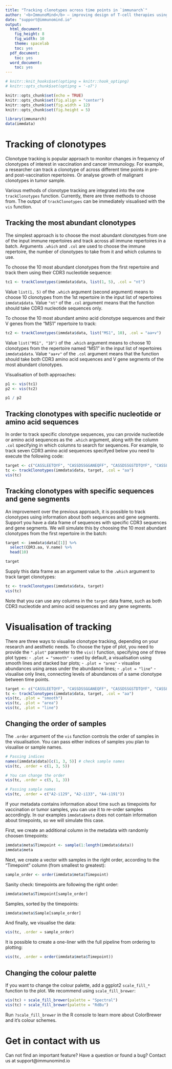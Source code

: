 ```yaml
---
title: "Tracking clonotypes across time points in `immunarch`"
author: '<b>ImmunoMind</b> – improving design of T-cell therapies using multi-omics and AI. Research and biopharma partnerships, more details: <a href="https://immunomind.io">immunomind.io</a>'
date: "support@immunomind.io"
output:
  html_document:
    fig_height: 8
    fig_width: 10
    theme: spacelab
    toc: yes
  pdf_document:
    toc: yes
  word_document:
    toc: yes
---
```



<!--
%\VignetteEngine{knitr::rmarkdown}
%\VignetteIndexEntry{Tracking clonotypes across time points}
%\VignettePackage{immunarch}
-->



  ```r
# knitr::knit_hooks$set(optipng = knitr::hook_optipng)
# knitr::opts_chunk$set(optipng = '-o7')

knitr::opts_chunk$set(echo = TRUE)
knitr::opts_chunk$set(fig.align = "center")
knitr::opts_chunk$set(fig.width = 12)
knitr::opts_chunk$set(fig.height = 5)

library(immunarch)
data(immdata)
```

# Tracking of clonotypes
Clonotype tracking is popular approach to monitor changes in frequency of clonotypes of interest in vaccination and cancer immunology. For example, a researcher can track a clonotype of across different time points in pre- and post-vaccination repertoires. Or analyse growth of malignant clonotypes in tumor sample.

Various methods of clonotype tracking are integrated into the one `trackClonotypes` function. Currently, there are three methods to choose from. The output of `trackClonotypes` can be immediately visualised with the `vis` function.

## Tracking the most abundant clonotypes
The simplest approach is to choose the most abundant clonotypes from one of the input immune repertoires and track across all immune repertoires in a batch. Arguments `.which` and `.col` are used to choose the immune repertoire, the number of clonotypes to take from it and which columns to use.

To choose the 10 most abundant clonotypes from the first repertoire and track them using their CDR3 nucleotide sequence:

```r
tc1 <- trackClonotypes(immdata$data, list(1, 5), .col = "nt")
```

Value `list(1, 5)` of the `.which` argument (second argument) means to choose 10 clonotypes from the 1st repertoire in the input list of repertoires `immdata$data`. Value `"nt"` of the `.col` argument means that the function should take CDR3 nucleotide sequences only.

To choose the 10 most abundant amino acid clonotype sequences and their V genes from the "MS1" repertoire to track:

```r
tc2 <- trackClonotypes(immdata$data, list("MS1", 10), .col = "aa+v")
```

Value `list("MS1", "10")` of the `.which` argument means to choose 10 clonotypes from the repertoire named "MS1" in the input list of repertoires `immdata$data`. Value `"aa+v"` of the `.col` argument means that the function should take both CDR3 amino acid sequences and V gene segments of the most abundant clonotypes.

Visualisation of both approaches:
```r
p1 <- vis(tc1)
p2 <- vis(tc2)

p1 / p2
```

## Tracking clonotypes with specific nucleotide or amino acid sequences
In order to track specific clonotype sequences, you can provide nucleotide or amino acid sequences as the `.which` argument, along with the column `.col` specifying in which columns to search for sequences. For example, to track seven CDR3 amino acid sequences specifyed below you need to execute the following code:

```r
target <- c("CASSLEETQYF", "CASSDSSGGANEQFF", "CASSDSSGSTDTQYF", "CASSLAGGYNEQFF", "CASSDSAGGTDTQYF", "CASSLDSYEQYF", "CASSSAGGYNEQFF")
tc <- trackClonotypes(immdata$data, target, .col = "aa")
vis(tc)
```


## Tracking clonotypes with specific sequences and gene segments
An improvement over the previous approach, it is possible to track clonotypes using information about both sequences and gene segments. Support you have a data frame of sequences with specific CDR3 sequences and gene segments. We will simulate this by choosing the 10 most abundant clonotypes from the first repertoire in the batch:

```r
target <- immdata$data[[1]] %>%
  select(CDR3.aa, V.name) %>%
  head(10)

target
```

Supply this data frame as an argument value to the `.which` argument to track target clonotypes:

```r
tc <- trackClonotypes(immdata$data, target)
vis(tc)
```

Note that you can use any columns in the `target` data frame, such as both CDR3 nucleotide and amino acid sequences and any gene segments.

# Visualisation of tracking
There are three ways to visualise clonotype tracking, depending on your research and aesthetic needs. To choose the type of plot, you need to provide the `".plot"` parameter to the `vis()` function, specifying one of three plot types:
 - `.plot = "smooth"` - used by default, a visualisation using smooth lines and stacked bar plots;
 - `.plot = "area"` - visualise abundances using areas under the abundance lines;
 - `.plot = "line"` - visualise only lines, connecting levels of abundances of a same clonotype between time points.

```r
target <- c("CASSLEETQYF", "CASSDSSGGANEQFF", "CASSDSSGSTDTQYF", "CASSLAGGYNEQFF", "CASSDSAGGTDTQYF", "CASSLDSYEQYF", "CASSSAGGYNEQFF")
tc <- trackClonotypes(immdata$data, target, .col = "aa")
vis(tc, .plot = "smooth")
vis(tc, .plot = "area")
vis(tc, .plot = "line")
```

## Changing the order of samples
The `.order` argument of the `vis` function controls the order of samples in the visualisation. You can pass either indices of samples you plan to visualise or sample names.

```r
# Passing indices
names(immdata$data)[c(1, 3, 5)] # check sample names
vis(tc, .order = c(1, 3, 5))

# You can change the order
vis(tc, .order = c(5, 1, 3))

# Passing sample names
vis(tc, .order = c("A2-i129", "A2-i133", "A4-i191"))
```

If your metadata contains information about time such as timepoints for vaccination or tumor samples, you can use it to re-order samples accordingly. In our examples `immdata$meta` does not contain information about timepoints, so we will simulate this case.

First, we create an additional column in the metadata with randomly choosen timepoints:
```r
immdata$meta$Timepoint <- sample(1:length(immdata$data))
immdata$meta
```

Next, we create a vector with samples in the right order, according to the "Timepoint" column (from smallest to greatest):
```r
sample_order <- order(immdata$meta$Timepoint)
```

Sanity check: timepoints are following the right order:
```r
immdata$meta$Timepoint[sample_order]
```

Samples, sorted by the timepoints:
```r
immdata$meta$Sample[sample_order]
```

And finally, we visualise the data:
```r
vis(tc, .order = sample_order)
```

It is possible to create a one-liner with the full pipeline from ordering to plotting:
```r
vis(tc, .order = order(immdata$meta$Timepoint))
```

## Changing the colour palette
If you want to change the colour palette, add a ggplot2 `scale_fill_*` function to the plot. We recommend using `scale_fill_brewer`:

```r
vis(tc) + scale_fill_brewer(palette = "Spectral")
vis(tc) + scale_fill_brewer(palette = "RdBu")
```

Run `?scale_fill_brewer` in the R console to learn more about ColorBrewer and it's colour schemes.

# Get in contact with us

Can not find an important feature? Have a question or found a bug? Contact us at support@immunomind.io
